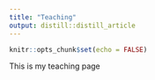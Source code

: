 ```yaml
---
title: "Teaching"
output: distill::distill_article
---
```


```r
knitr::opts_chunk$set(echo = FALSE)
```

This is my teaching page
